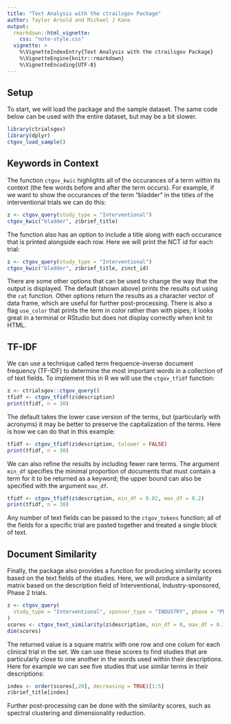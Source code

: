 ```yaml
---
title: "Text Analysis with the ctrailsgov Package"
author: Taylor Arnold and Michael J Kane
output:
  rmarkdown::html_vignette:
    css: "note-style.css"
  vignette: >
    %\VignetteIndexEntry{Text Analysis with the ctrailsgov Package}
    %\VignetteEngine{knitr::rmarkdown}
    %\VignetteEncoding{UTF-8}
---
```


## Setup

To start, we will load the package and the sample dataset. The same code below
can be used with the entire dataset, but may be a bit slower.

```r
library(ctrialsgov)
library(dplyr)
ctgov_load_sample()
```

## Keywords in Context

The function `ctgov_kwic` highlights all of the occurances of a term within
its context (the few words before and after the term occurs). For example, if
we want to show the occurances of the term "bladder" in the titles of the
interventional trials we can do this:

```r
z <- ctgov_query(study_type = "Interventional")
ctgov_kwic("bladder", z$brief_title)
```

The function also has an option to include a title along with each occurance
that is printed alongside each row. Here we will print the NCT id for each
trial:

```r
z <- ctgov_query(study_type = "Interventional")
ctgov_kwic("bladder", z$brief_title, z$nct_id)
```

There are some other options that can be used to change the way that the
output is displayed. The default (shown above) prints the results out using
the `cat` function. Other options return the results as a character vector of
data frame, which are useful for further post-processing. There is also a
flag `use_color` that prints the term in color rather than with pipes; it looks
great in a terminal or RStudio but does not display correctly when knit to
HTML.

## TF-IDF

We can use a technique called term frequence-inverse document frequency (TF-IDF)
to determine the most important words in a collection of of text fields. To
implement this in R we will use the `ctgov_tfidf` function:

```r
z <- ctrialsgov::ctgov_query()
tfidf <- ctgov_tfidf(z$description)
print(tfidf, n = 30)
```

The default takes the lower case version of the terms, but (particularly with
acronyms) it may be better to preserve the capitalization of the terms. Here is
how we can do that in this example:

```r
tfidf <- ctgov_tfidf(z$description, tolower = FALSE)
print(tfidf, n = 30)
```

We can also refine the results by including fewer rare terms. The argument
`min_df` specifies the minimal proportion of documents that must contain a term
for it to be returned as a keyword; the upper bound can also be specified
with the argument `max_df`.

```r
tfidf <- ctgov_tfidf(z$description, min_df = 0.02, max_df = 0.2)
print(tfidf, n = 30)
```

Any number of text fields can be passed to the `ctgov_tokens` function; all of
the fields for a specific trial are pasted together and treated a single block
of text.

## Document Similarity

Finally, the package also provides a function for producing similarity scores
based on the text fields of the studies. Here, we will produce a similarity
matrix based on the description field of Interventional, Industry-sponsored,
Phase 2 trials.

```r
z <- ctgov_query(
  study_type = "Interventional", sponsor_type = "INDUSTRY", phase = "Phase 2"
)
scores <- ctgov_text_similarity(z$description, min_df = 0, max_df = 0.1)
dim(scores)
```

The returned value is a square matrix with one row and one colum for each
clinical trial in the set. We can use these scores to find studies that are
particularly close to one another in the words used within their descriptions.
Here for example we can see five studies that use similar terms in their
descriptions:

```r
index <- order(scores[,20], decreasing = TRUE)[1:5]
z$brief_title[index]
```

Further post-processing can be done with the similarity scores, such as spectral
clustering and dimensionality reduction.
